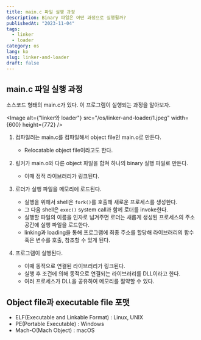 ```yaml
---
title: main.c 파일 실행 과정
description: Binary 파일은 어떤 과정으로 실행될까?
publishedAt: "2023-11-04"
tags:
  - linker
  - loader
category: os
lang: ko
slug: linker-and-loader
draft: false
---
```



## main.c 파일 실행 과정

소스코드 형태의 main.c가 있다. 이 프로그램이 실행되는 과정을 알아보자.

<Image alt={"linker와 loader"} src="/os/linker-and-loader/1.jpeg" width={600} height={772} />

1. 컴파일러는 main.c를 컴파일해서 object file인 main.o로 만든다.
   - Relocatable object file이라고도 한다.

2. 링커가 main.o와 다른 object 파일을 합쳐 하나의 binary 실행 파일로 만든다.
   - 이때 정적 라이브러리가 링크된다.

3. 로더가 실행 파일을 메모리에 로드된다.
   - 실행을 위해서 shell은 `fork()`를 호출해 새로운 프로세스를 생성한다.
   - 그 다음 shell은 `exec()` system call과 함께 로더를 invoke한다.
   - 실행할 파일의 이름을 인자로 넘겨주면 로더는 새롭게 생성된 프로세스의 주소 공간에 실행 파일을 로드한다.
   - linking과 loading을 통해 프로그램에 최종 주소를 할당해 라이브러리의 함수 혹은 변수를 호출, 참조할 수 있게 된다.

4. 프로그램이 실행된다.
   - 이때 동적으로 연결된 라이브러리가 링크된다.
   - 실행 후 조건에 의해 동적으로 연결되는 라이브러리를 DLL이라고 한다.
   - 여러 프로세스가 DLL을 공유하여 메모리를 절약할 수 있다.

## Object file과 executable file 포맷

- ELF(Executable and Linkable Format) : Linux, UNIX
- PE(Portable Executable) : Windows
- Mach-O(Mach Object) : macOS
